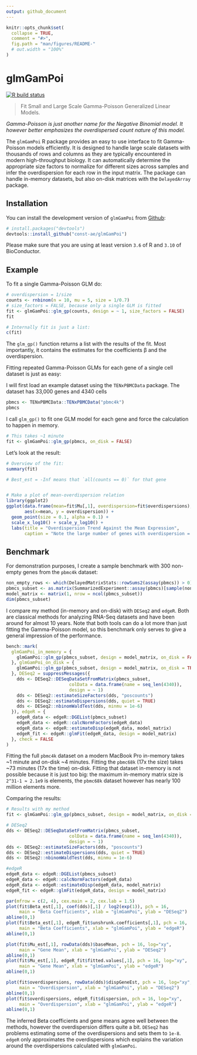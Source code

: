 ```yaml
---
output: github_document
---
```


<!-- README.md is generated from README.Rmd. Please edit that file -->

```r
knitr::opts_chunk$set(
  collapse = TRUE,
  comment = "#>",
  fig.path = "man/figures/README-"
  # out.width = "100%"
)
```
# glmGamPoi

<!-- badges: start -->
[![R build status](https://github.com/const-ae/glmGamPoi/workflows/R-CMD-check/badge.svg)](https://github.com/const-ae/glmGamPoi)
<!-- badges: end -->

> Fit Small and Large Scale Gamma-Poisson Generalized Linear Models.

_Gamma-Poisson is just another name for the Negative Binomial model. It however better emphasizes the overdispersed count nature of this model._

The `glmGamPoi` R package provides an easy to use interface to fit Gamma-Poisson models efficiently. It is designed to handle large scale datasets with thousands of rows and columns as they are typically encountered in modern high-throughput biology. It can automatically determine the appropriate size factors to normalize for different sizes across samples and infer the overdispersion for each row in the input matrix. The package can handle in-memory datasets, but also on-disk matrices with the `DelayedArray` package.


## Installation

You can install the development version of `glmGamPoi` from [Github](https://github.com/const-ae/glmGamPoi):

``` r
# install.packages("devtools")
devtools::install_github("const-ae/glmGamPoi")
```

Please make sure that you are using at least version `3.6` of R and `3.10` of BioConductor.

## Example

To fit a single Gamma-Poisson GLM do:

```r
# overdispersion = 1/size
counts <- rnbinom(n = 10, mu = 5, size = 1/0.7)
# size_factors = FALSE, because only a single GLM is fitted
fit <- glmGamPoi::glm_gp(counts, design = ~ 1, size_factors = FALSE)
fit

# Internally fit is just a list:
c(fit)
```

The `glm_gp()` function returns a list with the results of the fit. Most importantly, it contains the estimates for the coefficients β and the overdispersion.

Fitting repeated Gamma-Poisson GLMs for each gene of a single cell dataset is just as easy:

I will first load an example dataset using the `TENxPBMCData` package. The dataset has 33,000 genes and 4340 cells
```r
pbmcs <- TENxPBMCData::TENxPBMCData("pbmc4k")
pbmcs
```

I call `glm_gp()` to fit one GLM model for each gene and force the calculation to happen in memory.

```r
# This takes ~1 minute
fit <- glmGamPoi::glm_gp(pbmcs, on_disk = FALSE)
```

Let's look at the result:

```r
# Overview of the fit: 
summary(fit)

# Best_est = -Inf means that `all(counts == 0)` for that gene


# Make a plot of mean-overdispersion relation
library(ggplot2)
ggplot(data.frame(mean=fit$Mu[,1], overdispersion=fit$overdispersions),
       aes(x=mean, y = overdispersion)) +
  geom_point(size = 0.1, alpha = 0.1) +
  scale_x_log10() + scale_y_log10() +
  labs(title = "Overdispersion Trend Against the Mean Expression",
       caption = "Note the large number of genes with overdispersion = 0 at the bottom of the plot")
```



## Benchmark

For demonstration purposes, I create a sample benchmark with 300 non-empty genes from the `pbmc4k` dataset:

```r
non_empty_rows <- which(DelayedMatrixStats::rowSums2(assay(pbmcs)) > 0)
pbmcs_subset <- as.matrix(SummarizedExperiment::assay(pbmcs)[sample(non_empty_rows, 300), ])
model_matrix <- matrix(1, nrow = ncol(pbmcs_subset))
dim(pbmcs_subset)
```


I compare my method (in-memory and on-disk) with `DESeq2` and `edgeR`. Both are classical methods for analyzing RNA-Seq datasets and have been around for almost 10 years. Note that both tools can do a lot more than just fitting the Gamma-Poisson model, so this benchmark only serves to give a general impression of the performance.

```r
bench::mark(
  glmGamPoi_in_memory = {
    glmGamPoi::glm_gp(pbmcs_subset, design = model_matrix, on_disk = FALSE)
  }, glmGamPoi_on_disk = {
    glmGamPoi::glm_gp(pbmcs_subset, design = model_matrix, on_disk = TRUE)
  }, DESeq2 = suppressMessages({
    dds <- DESeq2::DESeqDataSetFromMatrix(pbmcs_subset, 
                        colData = data.frame(name = seq_len(4340)),
                        design = ~ 1)
    dds <- DESeq2::estimateSizeFactors(dds, "poscounts")
    dds <- DESeq2::estimateDispersions(dds, quiet = TRUE)
    dds <- DESeq2::nbinomWaldTest(dds, minmu = 1e-6)
  }), edgeR = {
    edgeR_data <- edgeR::DGEList(pbmcs_subset)
    edgeR_data <- edgeR::calcNormFactors(edgeR_data)
    edgeR_data <- edgeR::estimateDisp(edgeR_data, model_matrix)
    edgeR_fit <- edgeR::glmFit(edgeR_data, design = model_matrix)
  }, check = FALSE
)
```

Fitting the full `pbmc4k` dataset on a modern MacBook Pro in-memory takes ~1 minute and on-disk ~4 minutes. Fitting the `pbmc68k` (17x the size) takes ~73 minutes (17x the time) on-disk. Fitting that dataset in-memory is not possible because it is just too big: the maximum in-memory matrix size is `2^31-1 ≈ 2.1e9` is elements, the `pbmc68k` dataset however has nearly 100 million elements more.


Comparing the results:

```r
# Results with my method
fit <- glmGamPoi::glm_gp(pbmcs_subset, design = model_matrix, on_disk = FALSE)

# DESeq2
dds <- DESeq2::DESeqDataSetFromMatrix(pbmcs_subset, 
                        colData = data.frame(name = seq_len(4340)),
                        design = ~ 1)
dds <- DESeq2::estimateSizeFactors(dds, "poscounts")
dds <- DESeq2::estimateDispersions(dds, quiet = TRUE)
dds <- DESeq2::nbinomWaldTest(dds, minmu = 1e-6)

#edgeR
edgeR_data <- edgeR::DGEList(pbmcs_subset)
edgeR_data <- edgeR::calcNormFactors(edgeR_data)
edgeR_data <- edgeR::estimateDisp(edgeR_data, model_matrix)
edgeR_fit <- edgeR::glmFit(edgeR_data, design = model_matrix)
```


```r
par(mfrow = c(2, 4), cex.main = 2, cex.lab = 1.5)
plot(fit$Beta_est[,1], coef(dds)[,1] / log2(exp(1)), pch = 16, 
     main = "Beta Coefficients", xlab = "glmGamPoi", ylab = "DESeq2")
abline(0,1)
plot(fit$Beta_est[,1], edgeR_fit$unshrunk.coefficients[,1], pch = 16,
     main = "Beta Coefficients", xlab = "glmGamPoi", ylab = "edgeR")
abline(0,1)

plot(fit$Mu_est[,1], rowData(dds)$baseMean, pch = 16, log="xy",
     main = "Gene Mean", xlab = "glmGamPoi", ylab = "DESeq2")
abline(0,1)
plot(fit$Mu_est[,1], edgeR_fit$fitted.values[,1], pch = 16, log="xy",
     main = "Gene Mean", xlab = "glmGamPoi", ylab = "edgeR")
abline(0,1)

plot(fit$overdispersions, rowData(dds)$dispGeneEst, pch = 16, log="xy",
     main = "Overdispersion", xlab = "glmGamPoi", ylab = "DESeq2")
abline(0,1)
plot(fit$overdispersions, edgeR_fit$dispersion, pch = 16, log="xy",
     main = "Overdispersion", xlab = "glmGamPoi", ylab = "edgeR")
abline(0,1)

```

The inferred Beta coefficients and gene means agree well between the methods, however the overdispersion differs quite a bit. `DESeq2` has problems estimating some of the overdispersions and sets them to `1e-8`. `edgeR` only approximates the overdispersions which explains the variation around the overdispersions calculated with `glmGamPoi`.


